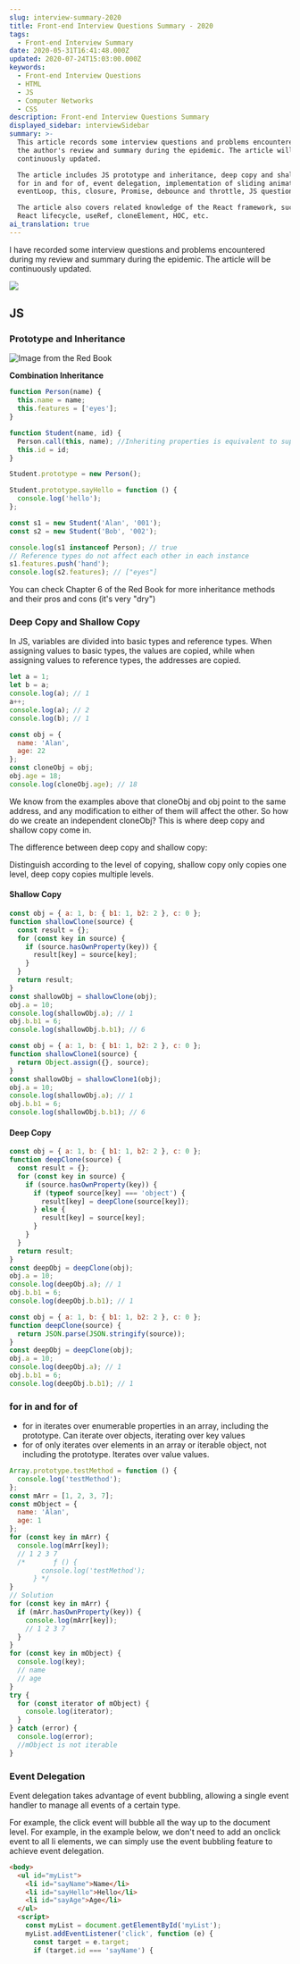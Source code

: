 ```yaml
---
slug: interview-summary-2020
title: Front-end Interview Questions Summary - 2020
tags:
  - Front-end Interview Summary
date: 2020-05-31T16:41:48.000Z
updated: 2020-07-24T15:03:00.000Z
keywords:
  - Front-end Interview Questions
  - HTML
  - JS
  - Computer Networks
  - CSS
description: Front-end Interview Questions Summary
displayed_sidebar: interviewSidebar
summary: >-
  This article records some interview questions and problems encountered during
  the author's review and summary during the epidemic. The article will be
  continuously updated.

  The article includes JS prototype and inheritance, deep copy and shallow copy,
  for in and for of, event delegation, implementation of sliding animation,
  eventLoop, this, closure, Promise, debounce and throttle, JS questions, etc.

  The article also covers related knowledge of the React framework, such as
  React lifecycle, useRef, cloneElement, HOC, etc.
ai_translation: true
---
```


I have recorded some interview questions and problems encountered during my review and summary during the epidemic. The article will be continuously updated.

<!--truncate-->

![](http://img.adoutu.com/picture/1538925790667.jpg)

## JS

### Prototype and Inheritance

![Image from the Red Book](https://raw.githubusercontent.com/3Alan/images/master/img/image-20200724160959828.png)

**Combination Inheritance**

```js
function Person(name) {
  this.name = name;
  this.features = ['eyes'];
}

function Student(name, id) {
  Person.call(this, name); //Inheriting properties is equivalent to super(this)
  this.id = id;
}

Student.prototype = new Person();

Student.prototype.sayHello = function () {
  console.log('hello');
};

const s1 = new Student('Alan', '001');
const s2 = new Student('Bob', '002');

console.log(s1 instanceof Person); // true
// Reference types do not affect each other in each instance
s1.features.push('hand');
console.log(s2.features); // ["eyes"]
```

You can check Chapter 6 of the Red Book for more inheritance methods and their pros and cons (it's very "dry")

### Deep Copy and Shallow Copy

In JS, variables are divided into basic types and reference types. When assigning values to basic types, the values are copied, while when assigning values to reference types, the addresses are copied.

<Tabs>
  <TabItem value="Basic Types" label="Basic Types">

```js
let a = 1;
let b = a;
console.log(a); // 1
a++;
console.log(a); // 2
console.log(b); // 1
```

  </TabItem>
  <TabItem value="Reference Types" label="Reference Types">

```js
const obj = {
  name: 'Alan',
  age: 22
};
const cloneObj = obj;
obj.age = 18;
console.log(cloneObj.age); // 18
```

  </TabItem>
</Tabs>

We know from the examples above that cloneObj and obj point to the same address, and any modification to either of them will affect the other. So how do we create an independent cloneObj? This is where deep copy and shallow copy come in.

The difference between deep copy and shallow copy:

Distinguish according to the level of copying, shallow copy only copies one level, deep copy copies multiple levels.

#### Shallow Copy

<Tabs>
  <TabItem value="Method 1" label="Method 1">

```js
const obj = { a: 1, b: { b1: 1, b2: 2 }, c: 0 };
function shallowClone(source) {
  const result = {};
  for (const key in source) {
    if (source.hasOwnProperty(key)) {
      result[key] = source[key];
    }
  }
  return result;
}
const shallowObj = shallowClone(obj);
obj.a = 10;
console.log(shallowObj.a); // 1
obj.b.b1 = 6;
console.log(shallowObj.b.b1); // 6
```

  </TabItem>
  <TabItem value="Method 2" label="Method 2">

```js
const obj = { a: 1, b: { b1: 1, b2: 2 }, c: 0 };
function shallowClone1(source) {
  return Object.assign({}, source);
}
const shallowObj = shallowClone1(obj);
obj.a = 10;
console.log(shallowObj.a); // 1
obj.b.b1 = 6;
console.log(shallowObj.b.b1); // 6
```

  </TabItem>
</Tabs>

#### Deep Copy

<Tabs>
  <TabItem value="Method 1" label="Method 1">

```js
const obj = { a: 1, b: { b1: 1, b2: 2 }, c: 0 };
function deepClone(source) {
  const result = {};
  for (const key in source) {
    if (source.hasOwnProperty(key)) {
      if (typeof source[key] === 'object') {
        result[key] = deepClone(source[key]);
      } else {
        result[key] = source[key];
      }
    }
  }
  return result;
}
const deepObj = deepClone(obj);
obj.a = 10;
console.log(deepObj.a); // 1
obj.b.b1 = 6;
console.log(deepObj.b.b1); // 1
```

</TabItem>
  <TabItem value="Method 2" label="Method 2">

```js
const obj = { a: 1, b: { b1: 1, b2: 2 }, c: 0 };
function deepClone(source) {
  return JSON.parse(JSON.stringify(source));
}
const deepObj = deepClone(obj);
obj.a = 10;
console.log(deepObj.a); // 1
obj.b.b1 = 6;
console.log(deepObj.b.b1); // 1
```

  </TabItem>
</Tabs>

### for in and for of

- for in iterates over enumerable properties in an array, including the prototype. Can iterate over objects, iterating over key values
- for of only iterates over elements in an array or iterable object, not including the prototype. Iterates over value values.

```js
Array.prototype.testMethod = function () {
  console.log('testMethod');
};
const mArr = [1, 2, 3, 7];
const mObject = {
  name: 'Alan',
  age: 1
};
for (const key in mArr) {
  console.log(mArr[key]);
  // 1 2 3 7
  /*       ƒ () {
        console.log('testMethod');
      } */
}
// Solution
for (const key in mArr) {
  if (mArr.hasOwnProperty(key)) {
    console.log(mArr[key]);
    // 1 2 3 7
  }
}
for (const key in mObject) {
  console.log(key);
  // name
  // age
}
try {
  for (const iterator of mObject) {
    console.log(iterator);
  }
} catch (error) {
  console.log(error);
  //mObject is not iterable
}
```

### Event Delegation

Event delegation takes advantage of event bubbling, allowing a single event handler to manage all events of a certain type.

For example, the click event will bubble all the way up to the document level. For example, in the example below, we don't need to add an onclick event to all li elements, we can simply use the event bubbling feature to achieve event delegation.

```html
<body>
  <ul id="myList">
    <li id="sayName">Name</li>
    <li id="sayHello">Hello</li>
    <li id="sayAge">Age</li>
  </ul>
  <script>
    const myList = document.getElementById('myList');
    myList.addEventListener('click', function (e) {
      const target = e.target;
      if (target.id === 'sayName') {
